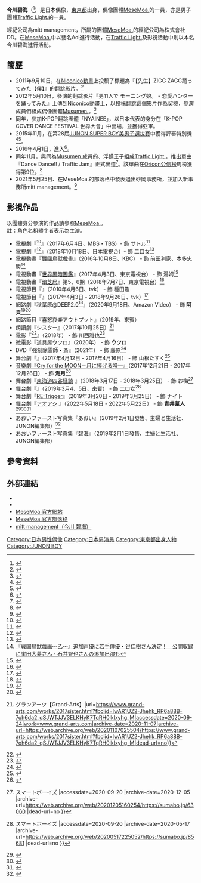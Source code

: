 {{藝人
| 姓名     = 今川碧海
| 類型     = 男歌手
| 圖片     = 
| 圖片尺寸 = 
| 圖片簡介 = 
| 原名     = 
| 英文名   = 
| 暱稱     ={{lang|ja|あおい}} 、{{lang|ja|あおいくん}}、{{lang|ja|きゃわたん}}
| 國籍           = {{JPN}}
| 音樂類型       = [[J-POP|J-POP]]、[[舞蹈流行音樂|舞蹈流行音樂]]
| 出生地= {{JPN}}[[東京都|東京都]]
| 生年= 1999
| 生月= 1
| 生日= 30
| 職業     = [[偶像|偶像]]、[[歌手|歌手]]、[[演員|演員]]
| 活躍年代       = 2011年 ~
| 出道日期       = 2011年9月10日
| 語言     = 日語
| 經紀公司 = 株式会社DD・mitt management
| 網站     = [https://www.mammitt.jp/3/tallent/ mitt management（今川 碧海）]
|module={{Japanese|embed=yes|japanese=今川 碧海|kana=いまがわ あおい|romaji=Imagawa Aoi}}
| 相關團體       = [[MeseMoa.|MeseMoa.]]<br>[[Traffic_Light.|Traffic Light.]]
}}

'''今川碧海'''（{{bd|1999年|1月30日||}}<ref>{{Cite web |url=https://www.vip-times.co.jp/?talent_id=M17-0064 |title=日本タレント名鑑 |accessdate=2020-09-20 |archive-date=2020-09-03 |archive-url=https://web.archive.org/web/20200903070812/https://www.vip-times.co.jp/?talent_id=M17-0064 |dead-url=no }}</ref>）是日本偶像，[[東京都|東京都]]出身，偶像團體[[MeseMoa.|MeseMoa.]]的一員，亦是男子團體[[Traffic_Light.|Traffic Light.]]的一員。

經紀公司為mitt management，所屬的團體[[MeseMoa.|MeseMoa.]]的經紀公司為株式會社DD。在[[MeseMoa.|MeseMoa.]]中以藝名Aoi進行活動，在[[Traffic_Light.|Traffic Light.]]及影視活動中則以本名今川碧海進行活動。

== 簡歷 ==
* 2011年9月10日，在[[Niconico動畫|Niconico動畫]]上投稿了標題為『【先生】ZIGG ZAGG踊ってみた【僕】』的翻跳影片。<ref>{{Cite web |url=https://www.nicovideo.jp/watch/sm15569003 |title=【先生】ZIGG ZAGG踊ってみた【僕】 |accessdate=2020-09-19 |archive-date=2020-11-06 |archive-url=https://web.archive.org/web/20201106111554/https://www.nicovideo.jp/watch/sm15569003 |dead-url=no }}</ref>
* 2012年5月10日，參演的翻跳影片『男11人で モーニング娘。 - 恋愛ハンター を踊ってみた』上傳到[[Niconico動畫|Niconico動畫]]上，以投稿翻跳這個影片作為契機，參演成員們組成偶像團體[[MeseMoa.|Musumen.]]。<ref>{{Cite web |url=https://www.nicovideo.jp/watch/sm17787061 |title=『男11人で モーニング娘。 - 恋愛ハンター を踊ってみた』 |accessdate=2020-09-19 |archive-date=2020-11-01 |archive-url=https://web.archive.org/web/20201101134725/https://www.nicovideo.jp/watch/sm17787061 |dead-url=no }}</ref>
* 同年，參加K-POP翻跳團體「NYAINEE」，以日本代表的身分在「K-POP COVER DANCE FESTIVAL 世界大會」中出場，並獲得亞軍。
* 2015年11月，在第28屆[[JUNON_SUPER_BOY|JUNON SUPER BOY美男子選拔賽]]中獲得評審特別獎<ref>{{Cite web |url=https://www.oricon.co.jp/news/2062679/full/ |title=『ジュノンボーイ』GPは北海道出身19歳・飯島寛騎さん 1万3948人の頂点に |accessdate=2020-09-19 |archive-date=2018-06-16 |archive-url=https://web.archive.org/web/20180616203947/https://www.oricon.co.jp/news/2062679/full/ |dead-url=no }}</ref><ref>{{Cite web |url=https://mdpr.jp/news/detail/1544483 |title=ジュノン・スーパーボーイ、今年は「稀に見る接戦」個性放った審査員特別賞の2人に注目 - モデルプレス |accessdate=2020-09-20 |archive-date=2020-11-07 |archive-url=https://web.archive.org/web/20201107141134/https://mdpr.jp/news/detail/1544483 |dead-url=no }}</ref>。
* 2016年4月1日，進入{{tsl|ja|砂岡事務所}}<ref>{{Cite web |url=http://sunaoka.com/news/imagawa_160401_01 |title=今川碧海 砂岡事務所所属のお知らせ |accessdate=2020-09-19 |archive-date=2020-09-17 |archive-url=https://web.archive.org/web/20200917052107/http://sunaoka.com/news/imagawa_160401_01 |dead-url=no }}</ref>。
* 同年11月，與同為[[MeseMoa.|Musumen.]]成員的{{tsl|ja|白服}}、浮躁王子組成[[Traffic_Light.|Traffic Light.]]，推出單曲『Dance Dance!! / Traffic Jam』正式出道<ref>{{Cite web |url=https://natalie.mu/music/news/197132 |title=むすめん。あおい、白服、気まぐれプリンスがユニット結成 |accessdate=2020-09-19 |archive-date=2018-05-07 |archive-url=https://web.archive.org/web/20180507222406/https://natalie.mu/music/news/197132 |dead-url=no }}</ref>。該單曲在[[Oricon公信榜|Oricon公信榜]]周榜獲得第9位。<ref>{{Cite web |url=https://www.oricon.co.jp/rank/js/w/2016-11-28/ |title=2016年11月14日～2016年11月20日 オリコン週間 シングルランキング |accessdate=2020年9月20日 |archive-date=2019年11月1日 |archive-url=https://web.archive.org/web/20191101233144/https://www.oricon.co.jp/rank/js/w/2016-11-28/ |dead-url=no }}</ref>
* 2021年5月25日、在MeseMoa.的部落格中發表退出砂岡事務所，並加入新事務所mitt management。<ref>{{Cite web|title=いつも今川碧海を応援していただいている皆様へ|url=https://lineblog.me/musumen/archives/8464565.html|accessdate=2021-05-25|language=ja|archive-date=2021-05-25|archive-url=https://web.archive.org/web/20210525112941/https://lineblog.me/musumen/archives/8464565.html}}</ref>

== 影視作品 ==
以團體身分參演的作品請參照[[MeseMoa.|MeseMoa.]]。<br>
註：角色名粗體字者表示為主演。
* 電視劇『{{tsl|ja|怪獣倶楽部～空想特撮青春記～}}<ref>{{Cite web |url=https://www.mbs.jp/kaijuclub/ |title=怪獣倶楽部～空想特撮青春記～官方網站 |accessdate=2020-09-19 |archive-date=2019-09-01 |archive-url=https://web.archive.org/web/20190901174906/https://www.mbs.jp/kaijuclub/ |dead-url=no }}</ref>』（2017年6月4日、MBS・TBS）- 飾 サトル<ref>{{Cite web |url=https://eiga.com/news/20170521/2/ |title=本郷奏多主演「怪獣倶楽部」で横浜流星＆矢野聖人＆柄本時生らの“特撮愛”爆発！ : 映画ニュース |accessdate=2020-09-20 |archive-date=2020-10-01 |archive-url=https://web.archive.org/web/20201001183940/https://eiga.com/news/20170521/2/ |dead-url=no }}</ref>
* 電視劇『{{tsl|ja|妖怪! 百鬼夜高等学校}}<ref>{{Cite web |url=http://hyakkiya.com/ |title=妖怪!百鬼夜高等学校官方網站 |accessdate=2020-09-19 |archive-date=2020-11-04 |archive-url=https://web.archive.org/web/20201104090925/http://hyakkiya.com/ |dead-url=no }}</ref>』（2018年10月18日、日本電視台）- 飾 二口女<ref>{{Cite web |url=https://natalie.mu/eiga/news/299491 |title=ドラマ「妖怪！百鬼夜高等学校」村井良大、佐藤永典、神永圭佑、今川碧海、瑛が出演 |accessdate=2020-09-20 |archive-date=2020-10-01 |archive-url=https://web.archive.org/web/20201001183117/https://natalie.mu/eiga/news/299491 |dead-url=no }}</ref>
* 電視動畫『[[戰國鳥獸戲畫|戰國鳥獸戲畫]]』（2016年10月8日、KBC） - 飾 前田利家、本多忠勝<ref>[https://www.animatetimes.com/news/details.php?id=1485767230 『戦国鳥獣戯画～乙～』追加声優に若手俳優・谷佳樹さん決定！　公開収録に峯田大夢さん・石井智也さんの追加出演も]</ref>
* 電視動畫『[[世界黑暗圖鑑|世界黑暗圖鑑]]』（2017年4月3日、東京電視台） - 飾 湯姆<ref>{{Cite web |url=https://news.mynavi.jp/article/20170310-a078/ |title=怪奇ホラーアニメ『世界の闇図鑑』、ストーリーテラーに斎藤工を起用 |accessdate=2020-09-20 |archive-date=2018-01-23 |archive-url=https://web.archive.org/web/20180123072307/https://news.mynavi.jp/article/20170310-a078/ |dead-url=no }}</ref>
* 電視動畫『[[暗芝居|暗芝居]]』第5、6期（2018年7月7日、東京電視台）<ref>{{Cite web |url=https://natalie.mu/comic/news/282767 |title=アニメ「闇芝居」第6期が7月放送、佐々木舞香・とみたけ・今川碧海ら出演 |accessdate=2020-09-20 |archive-date=2020-10-28 |archive-url=https://web.archive.org/web/20201028154650/https://natalie.mu/comic/news/282767 |dead-url=no }}</ref>
*電視節目『{{tsl|ja|戦国鍋TV 〜なんとなく歴史が学べる映像〜}}』（2010年4月6日、tvk） - 飾 種田龜
* 電視節目『{{tsl|ja|猫のひたいほどワイド}}』（2017年4月3日 - 2018年9月26日、tvk）<ref>{{Cite web |url=https://www.tvlife.jp/entame/109560 |title=今川碧海、石渡真修、木津つばさ イケメンだらけの情報番組『猫ひた』新レギュラーに！ |accessdate=2020-09-20 |archive-date=2020-09-19 |archive-url=https://web.archive.org/web/20200919153827/https://www.tvlife.jp/entame/109560 |dead-url=no }}</ref>
* 網路劇『[[秋葉原@DEEP|秋葉原@DEEP2.0]]<ref>{{Cite web |url=https://www.liverp.co.jp/akihabara_deep2/index.html |title=秋葉原@DEEP2.0官方網站 |accessdate=2020-09-19 |archive-date=2020-11-05 |archive-url=https://web.archive.org/web/20201105084808/https://www.liverp.co.jp/akihabara_deep2/index.html |dead-url=no }}</ref>』（2020年9月18日、Amazon Video） - 飾 '''阿頁'''<ref>{{Cite web |url=https://news.dwango.jp/entertainment/54188-2009 |title=伝説のドラマ『アキハバラ@DEEP2.0』配信サイトで公開開始 |accessdate=2020-09-20 |archive-date=2020-12-05 |archive-url=https://web.archive.org/web/20201205171830/https://news.dwango.jp/entertainment/54188-2009 |dead-url=no }}</ref><ref>{{Cite web |url=https://popnroll.tv/articles/11152 |title=黒木ひかり、アンジェラ芽衣、出演ドラマ『アキハバラ@DEEP2.0』配信決定！「ぜひたくさん観てたくさん笑っていただけたら嬉しいです」 |accessdate=2020-09-20 |archive-date=2020-09-22 |archive-url=https://web.archive.org/web/20200922050059/https://popnroll.tv/articles/11152 |dead-url=no }}</ref>
* 網路節目『喜怒哀楽アウトプット』（2019年、來賓）
* 朗讀劇『シスター』（2017年10月25日）<ref>{{Cite web|title=リーディングドラマ「シスター」{{!}}グランアーツ【Grand-Arts】|url=https://www.grand-arts.com/works/2017sister.html?fbclid=IwAR1UZ2-Jhehk_RP6a88B-7oh6da2_qSJWTJJV3ELKHyK7TqRH0Iklxyhg_M|accessdate=2020-09-24|work=www.grand-arts.com|archive-date=2020-11-07|archive-url=https://web.archive.org/web/20201107025504/https://www.grand-arts.com/works/2017sister.html?fbclid=IwAR1UZ2-Jhehk_RP6a88B-7oh6da2_qSJWTJJV3ELKHyK7TqRH0Iklxyhg_M|dead-url=no}}</ref>
* 電影『{{tsl|ja|Sea Opening|海邊的道別}}<ref>{{Cite web |url=http://seaopening.com/ |title=海邊的道別官方網站 |accessdate=2020-09-19 |archive-date=2020-10-27 |archive-url=https://web.archive.org/web/20201027201445/http://seaopening.com/ |dead-url=no }}</ref>』（2018年） - 飾 川西雅也<ref>{{Cite web |url=https://enterstage.jp/interview/2018/02/008972.html |title=映画『Sea Opening』主演・黒羽麻璃央インタビュー「友達や大事な人を大切にしようと思った」 |accessdate=2020-09-20 |archive-date=2018-02-26 |archive-url=https://web.archive.org/web/20180226164049/http://enterstage.jp/interview/2018/02/008972.html |dead-url=no }}</ref>
* 微電影『道具屋ウツロ』（2020年） - 飾 '''ウツロ'''
*DVD『強制除霊師・斎』（2021年） - 飾 藤原<ref>{{Cite web|title=『強制除霊師・斎』メイキング入り予告編。　出演：佐藤さくら・今川碧海・白服・花柚・青柳信孝・星耕介・岩佐拓真・たなべ勝也。|url=https://www.youtube.com/watch?v=f9i9fBaJT5g|accessdate=2021-08-12|archive-date=2021-08-12|archive-url=https://web.archive.org/web/20210812133833/https://www.youtube.com/watch?v=f9i9fBaJT5g}}</ref>
* 舞台劇『{{tsl|ja|TRICKSTER -江戸川乱歩「少年探偵団」より-#舞台|TRICKSTER ～the STAGE～}}』（2017年4月12日 - 2017年4月16日） - 飾 山根たすく<ref>{{Cite web |url=https://sumabo.jp/51505 |title=舞台『TRICKSTER～the STAGE～』が千秋楽。細貝圭、鯨井康介ら熱演画像をUP! |accessdate=2020-09-20 |archive-date=2020-06-22 |archive-url=https://web.archive.org/web/20200622115112/https://sumabo.jp/51505 |dead-url=no }}</ref>
* [http://sunaoka.com/stage/cryforthemoon/ 音樂劇『Cry for the MOON－月に捧げる唄―』]{{Wayback|url=http://sunaoka.com/stage/cryforthemoon/ |date=20200220212702 }}（2017年12月21日 - 2017年12月26日） - 飾 '''海月'''<ref>{{Cite web |url=https://enterstage.jp/news/2017/09/007952.html/ |title=“自称アイドル”MeseMoa.が新作ミュージカルに挑戦！『CRY FOR THE MOON－月に捧げる唄－』演出は浅井さやか |access-date=2021-03-10 |archive-date=2019-03-31 |archive-url=https://web.archive.org/web/20190331082705/https://enterstage.jp/news/2017/09/007952.html }}</ref>
* 舞台劇『[http://sunaoka.com/stage/yotsuya/index.html 東海道四谷怪談] {{Wayback|url=http://sunaoka.com/stage/yotsuya/index.html |date=20210812141721 }}』（2018年3月17日 - 2018年3月25日） - 飾 お梅<ref>{{Cite web |url=https://sumabo.jp/63060 |title=平野良主演『東海道四谷怪談』に桑野晃輔、北村健人はじめD-BOYS、MeseMoa.、BSPメンバーが結集！2018年3月上演決定！ {{!}} スマートボーイズ |accessdate=2020-09-20 |archive-date=2020-12-05 |archive-url=https://web.archive.org/web/20201205160254/https://sumabo.jp/63060 |dead-url=no }}</ref>
* 舞台劇『{{tsl|ja|妖怪! 百鬼夜高等学校#舞台版|春の修学旅行 『妖怪！百鬼夜高等学校』～一条通と付喪神～}}』（2019年3月4、5日、來賓） - 飾 二口女<ref>{{Cite web |url=https://sumabo.jp/85681 |title=小野塚勇人･北村諒･佐奈宏紀･松村龍之介･大平峻也･北川尚弥扮する妖怪たちが集結！舞台「春の修学旅行 『妖怪！百鬼夜高等学校』 ～一条通と付喪神～」上演中､全キャストソロショット＆場面写真UP {{!}} スマートボーイズ |accessdate=2020-09-20 |archive-date=2020-05-17 |archive-url=https://web.archive.org/web/20200517225052/https://sumabo.jp/85681 |dead-url=no }}</ref>
* 舞台劇『[http://sunaoka.com/stage/RT/index.html RE:Trigger]{{Wayback|url=http://sunaoka.com/stage/RT/index.html |date=20200128092415 }}』（2019年3月20日 - 2019年3月25日） - 飾 ナイト
* 舞台劇『[http://www.39amipro.com/aoashi2/ アオアシ] {{Wayback|url=http://www.39amipro.com/aoashi2/ |date=20220425061845 }}』（2022年5月18日 - 2022年5月22日） - 飾  '''青井葦人'''<ref>{{Cite web|title=舞台「アオアシ」キャスト一新し5月に再演決定！青井葦人役はMeseMoa.のあおい|url=https://natalie.mu/comic/news/472032|access-date=2022-03-31|last=Inc|first=Natasha|work=コミックナタリー|language=ja|archive-date=2022-04-23|archive-url=https://web.archive.org/web/20220423052251/https://natalie.mu/comic/news/472032}}</ref><ref>{{Cite web|title=舞台「アオアシ」装いも新たに再演決定、青井葦人役はMeseMoa.あおい|url=https://natalie.mu/stage/news/471984|access-date=2022-03-31|last=Inc|first=Natasha|work=ステージナタリー|language=ja|archive-date=2022-05-11|archive-url=https://web.archive.org/web/20220511152733/https://natalie.mu/stage/news/471984}}</ref><ref>{{Cite web|title=舞台「アオアシ」再演へ　主演はMeseMoa.あおい、共演に橋本全一・谷佳樹ら|url=https://25jigen.jp/news/68696|access-date=2022-03-31|date=2022-03-31|language=ja|archive-date=2022-04-02|archive-url=https://web.archive.org/web/20220402000922/https://25jigen.jp/news/68696}}</ref>
* あおいファースト写真集『あおい』（2019年2月1日發售、主婦と生活社、JUNON編集部）<ref>{{Cite web|title=あおいファースト写真集 あおい あおい(著/文) - 主婦と生活社|url=http://www.hanmoto.com/bd/isbn/9784391153187|accessdate=2020-09-21|work=版元ドットコム|language=ja}}</ref>
* あおいファースト写真集『碧海』（2019年2月1日發售、主婦と生活社、JUNON編集部）


== 參考資料 ==
{{Reflist|2}}

== 外部連結 ==
*{{twitter}}
*{{instagram}}
* [http://www.mesemoa.com/ MeseMoa.官方網站]{{Wayback|url=http://www.mesemoa.com/ |date=20201101065139 }}
* [https://lineblog.me/musumen/ MeseMoa.官方部落格]{{Wayback|url=https://lineblog.me/musumen/ |date=20201101023914 }}
* [https://www.mmitt.jp/3/tallent mitt management（今川 碧海）] {{Wayback|url=https://www.mmitt.jp/3/tallent |date=20210603064732 }}

{{DEFAULTSORT:imagawa aoi}}
[[Category:日本男性偶像|Category:日本男性偶像]]
[[Category:日本男演員|Category:日本男演員]]
[[Category:東京都出身人物|Category:東京都出身人物]]
[[Category:JUNON_BOY|Category:JUNON BOY]]